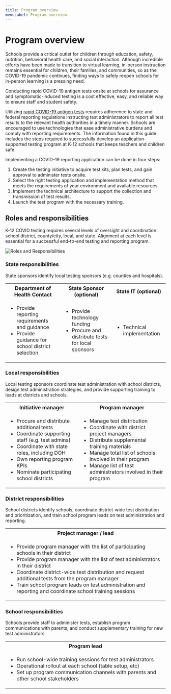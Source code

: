 ```yaml
---
title: Program overview
menuLabel: Program overview
---
```


# Program overview

Schools provide a critical outlet for children through education, safety, nutrition, behavioral health care, and social interaction. Although incredible efforts have been made to transition to virtual learning, in-person instruction remains essential for children, their families, and communities, so as the COVID-19 pandemic continues, finding ways to safely reopen schools for in-person learning is a pressing need.

Conducting rapid COVID-19 antigen tests onsite at schools for assurance and symptomatic-induced testing is a cost effective, easy, and reliable way to ensure staff and student safety.

Utilizing [rapid COVID-19 antigen tests](https://www.cdc.gov/mmwr/volumes/69/wr/mm695152a3.htm) requires adherence to state and federal reporting regulations instructing test administrators to report all test results to the relevant health authorities in a timely manner. Schools are encouraged to use technologies that ease administrative burdens and comply with reporting requirements. The information found in this guide includes the steps required to successfully develop an application-supported testing program at K-12 schools that keeps teachers and children safe.

Implementing a COVID-19 reporting application can be done in four steps:

1. Create the testing initiative to acquire test kits, plan tests, and gain approval to administer tests onsite.
2. Select the right testing application and implementation method that meets the requirements of your environment and available resources.
3. Implement the technical architecture to support the collection and transmission of test results.
4. Launch the test program with the necessary training.

## Roles and responsibilities

K-12 COVID testing requires several levels of oversight and coordination: school district, county/city, local, and state. Alignment at each level is essential for a successful end-to-end testing and reporting program.

![Roles and Responsibilities](/images/roles.png)

### State responsibilities

State sponsors identify local testing sponsors (e.g. counties and hospitals).

<table style="width:100%">
  <tr>
    <th>Department of Health Contact</th>
    <th>State Sponsor (optional)</th>
    <th>State IT (optional)</th>
  </tr>
  <tr>
    <td><ul><li>Provide reporting requirements and guidance</li><li>Provide guidance for school district selection</li></ul></td>
    <td><ul><li>Provide technology funding</li><li>Procure and distribute tests for local sponsors</li></ul></td>
    <td><ul><li>Technical implementation</li></ul></td>
  </tr>
</table>

### Local responsibilities

Local testing sponsors coordinate test administration with school districts, design test administration strategies, and provide supporting training to leads at districts and schools.

<table style="width:100%">
  <tr>
    <th>Initiative manager</th>
    <th>Program manager</th>
  </tr>
  <tr>
    <td><ul><li>Procure and distribute additional tests</li><li>Coordinate supporting staff (e.g. test admins)</li><li>Coordinate with state roles, including DOH</li><li>Own reporting program KPIs</li><li>Nominate participating school districts</li></ul></td>
    <td><ul><li>Manage test distribution</li><li>Coordinate with district project managers</li><li>Distribute supplemental training materials</li><li>Manage total list of schools involved in their program</li><li>Manage list of test administrators involved in their program</li></ul> </td>
  </tr>
</table>

### District responsibilities

School districts identify schools, coordinate district-wide test distribution and prioritization, and train school program leads on test administration and reporting.

<table style="width:100%">
  <tr>
    <th>Project manager / lead</th>
  </tr>
  <tr>
    <td><ul><li>Provide program manager with the list of participating schools in their district</li><li>Provide program manager with the list of test administrators in their district</li><li>Coordinate district-wide test distribution and request additional tests from the program manager</li><li>Train school program leads on test administration and reporting and coordinate school training sessions</li></ul></td>
  </tr>
</table>

### School responsibilities

Schools provide staff to administer tests, establish program communications with parents, and conduct supplementary training for new test administrators.

<table style="width:100%">
  <tr>
    <th>Program lead</th>
  </tr>
  <tr>
    <td><ul><li>Run school-wide training sessions for test administrators</li><li>Operational rollout at each school (table setup, etc)</li><li>Set up program communication channels with parents and other school stakeholders</li></ul></td>
  </tr>
</table>
